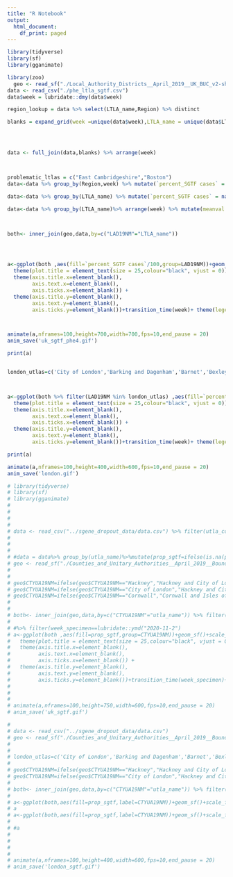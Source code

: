 ```yaml
---
title: "R Notebook"
output:
  html_document:
    df_print: paged
---
```


```r
library(tidyverse)
library(sf)
library(gganimate)

library(zoo)
  geo <- read_sf("./Local_Authority_Districts__April_2019__UK_BUC_v2-shp/Local_Authority_Districts__April_2019__UK_BUC_v2.shp")
data <- read_csv("./phe_ltla_sgtf.csv")
data$week = lubridate::dmy(data$week)

region_lookup = data %>% select(LTLA_name,Region) %>% distinct

blanks = expand_grid(week =unique(data$week),LTLA_name = unique(data$LTLA_name) ) %>% inner_join(region_lookup)




data <- full_join(data,blanks) %>% arrange(week)



problematic_ltlas = c("East Cambridgeshire","Boston")
data<-data %>% group_by(Region,week) %>% mutate(`percent_SGTF cases` = ifelse(LTLA_name %in% problematic_ltlas,mean(`percent_SGTF cases`,na.rm=TRUE),`percent_SGTF cases`))

data<-data %>% group_by(LTLA_name) %>% mutate(`percent_SGTF cases` = na.approx(`percent_SGTF cases`,na.rm=FALSE))

data<-data %>% group_by(LTLA_name)%>% arrange(week) %>% mutate(meanval = rollapply(`percent_SGTF cases`, 3, mean,na.rm=TRUE, partial = TRUE) ,`percent_SGTF cases` = ifelse(n_Total <20 | is.na(`percent_SGTF cases`),meanval,`percent_SGTF cases`))



both<- inner_join(geo,data,by=c("LAD19NM"="LTLA_name"))




a<-ggplot(both ,aes(fill=`percent_SGTF cases`/100,group=LAD19NM))+geom_sf()+scale_fill_viridis_c(option='magma',direction=-1,limits=c(0,1))+theme_minimal()+
  theme(plot.title = element_text(size = 25,colour="black", vjust = 0))+labs(title="{frame_time}",fill="SGTF") +
  theme(axis.title.x=element_blank(),
        axis.text.x=element_blank(),
        axis.ticks.x=element_blank()) +
  theme(axis.title.y=element_blank(),
        axis.text.y=element_blank(),
        axis.ticks.y=element_blank())+transition_time(week)+ theme(legend.position="right")+coord_sf(expand=FALSE)



animate(a,nframes=100,height=700,width=700,fps=10,end_pause = 20)
anim_save('uk_sgtf_phe4.gif')

print(a)


london_utlas=c('City of London','Barking and Dagenham','Barnet','Bexley','Brent','Bromley','Camden','Croydon','Ealing','Enfield','Greenwich','Hackney and City of London','Hammersmith and Fulham','Haringey','Harrow','Havering','Hillingdon','Hounslow','Islington','Kensington and Chelsea','Kingston upon Thames','Lambeth','Lewisham','Merton','Newham','Redbridge','Richmond upon Thames','Southwark','Sutton','Tower Hamlets','Waltham Forest','Wandsworth','Westminster','Hackney')



a<-ggplot(both %>% filter(LAD19NM %in% london_utlas) ,aes(fill=`percent_SGTF cases`/100,group=LAD19NM))+geom_sf()+scale_fill_viridis_c(option='magma',direction=-1,limits=c(0,1))+theme_minimal()+
  theme(plot.title = element_text(size = 25,colour="black", vjust = 0))+labs(title="{frame_time}",fill="SGTF") +
  theme(axis.title.x=element_blank(),
        axis.text.x=element_blank(),
        axis.ticks.x=element_blank()) +
  theme(axis.title.y=element_blank(),
        axis.text.y=element_blank(),
        axis.ticks.y=element_blank())+transition_time(week)+ theme(legend.position="right")+coord_sf(expand=FALSE)

print(a)

animate(a,nframes=100,height=400,width=600,fps=10,end_pause = 20)
anim_save('london.gif')

```

```r
# library(tidyverse)
# library(sf)
# library(gganimate)
# 
# 
# 
# 
# data <- read_csv("../sgene_dropout_data/data.csv") %>% filter(utla_code!="E06000053")
# 
# 
#  
# #data = data%>% group_by(utla_name)%>%mutate(prop_sgtf=ifelse(is.na(prop_sgtf),min(prop_sgtf),prop_sgtf))
# geo <- read_sf("./Counties_and_Unitary_Authorities__April_2019__Boundaries_EW_BUC-shp/Counties_and_Unitary_Authorities__April_2019__Boundaries_EW_BUC.shp")
# 
# 
# geo$CTYUA19NM=ifelse(geo$CTYUA19NM=="Hackney","Hackney and City of London",geo$CTYUA19NM)
# geo$CTYUA19NM=ifelse(geo$CTYUA19NM=="City of London","Hackney and City of London",geo$CTYUA19NM)
# geo$CTYUA19NM=ifelse(geo$CTYUA19NM=="Cornwall","Cornwall and Isles of Scilly",geo$CTYUA19NM)
# 
# 
# both<- inner_join(geo,data,by=c("CTYUA19NM"="utla_name")) %>% filter(week_specimen>lubridate::ymd("2020-11-1")) 
# 
# #%>% filter(week_specimen==lubridate::ymd("2020-11-2")
# a<-ggplot(both ,aes(fill=prop_sgtf,group=CTYUA19NM))+geom_sf()+scale_fill_viridis_c(option='magma',direction=-1,limits=c(0,1))+theme_minimal()+
#   theme(plot.title = element_text(size = 25,colour="black", vjust = 0))+labs(title="{frame_time}",fill="SGTF") +
#   theme(axis.title.x=element_blank(),
#         axis.text.x=element_blank(),
#         axis.ticks.x=element_blank()) +
#   theme(axis.title.y=element_blank(),
#         axis.text.y=element_blank(),
#         axis.ticks.y=element_blank())+transition_time(week_specimen)+ theme(legend.position="right")
# 
# 
# 
# animate(a,nframes=100,height=750,width=600,fps=10,end_pause = 20)
# anim_save('uk_sgtf.gif')


```

```r
# 
# data <- read_csv("../sgene_dropout_data/data.csv")
# geo <- read_sf("./Counties_and_Unitary_Authorities__April_2019__Boundaries_EW_BUC-shp/Counties_and_Unitary_Authorities__April_2019__Boundaries_EW_BUC.shp")
# 
# 
# london_utlas=c('City of London','Barking and Dagenham','Barnet','Bexley','Brent','Bromley','Camden','Croydon','Ealing','Enfield','Greenwich','Hackney and City of London','Hammersmith and Fulham','Haringey','Harrow','Havering','Hillingdon','Hounslow','Islington','Kensington and Chelsea','Kingston upon Thames','Lambeth','Lewisham','Merton','Newham','Redbridge','Richmond upon Thames','Southwark','Sutton','Tower Hamlets','Waltham Forest','Wandsworth','Westminster')
# 
# geo$CTYUA19NM=ifelse(geo$CTYUA19NM=="Hackney","Hackney and City of London",geo$CTYUA19NM)
# geo$CTYUA19NM=ifelse(geo$CTYUA19NM=="City of London","Hackney and City of London",geo$CTYUA19NM)
# 
# both<- inner_join(geo,data,by=c("CTYUA19NM"="utla_name")) %>% filter(week_specimen>lubridate::ymd("2020-11-1")) %>% filter(CTYUA19NM %in% london_utlas)
# 
# a<-ggplot(both,aes(fill=prop_sgtf,label=CTYUA19NM))+geom_sf()+scale_fill_viridis_c(option='magma',direction=-1,limits=c(0,1))+theme_minimal()+geom_sf_text(color="white",size=2)
# a
# a<-ggplot(both,aes(fill=prop_sgtf,label=CTYUA19NM))+geom_sf()+scale_fill_viridis_c(option='magma',direction=-1,limits=c(0,1))+theme_minimal()+transition_time(week_specimen)+labs(title="Date: {frame_time}",fill="SGTF")
# 
# #a
# 
# 
# 
# 
# animate(a,nframes=100,height=400,width=600,fps=10,end_pause = 20)
# anim_save('london_sgtf.gif')

```